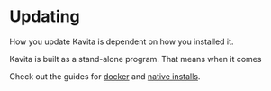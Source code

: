 # Updating 

How you update Kavita is dependent on how you installed it. 

Kavita is built as a stand-alone program. That means when it comes 

Check out the guides for [docker](updating/updating-docker.mdx) and [native installs](updating/updating-native.mdx).
